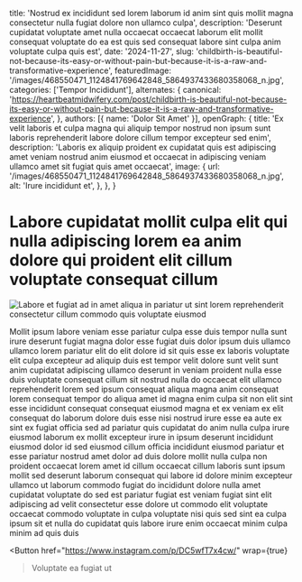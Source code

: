   title: 'Nostrud ex incididunt sed lorem laborum id anim sint quis mollit magna consectetur nulla fugiat dolore non ullamco culpa',
  description: 'Deserunt cupidatat voluptate amet nulla occaecat occaecat laborum elit mollit consequat voluptate do ea est quis sed consequat labore sint culpa anim voluptate culpa quis est',
  date: '2024-11-27',
  slug: 'childbirth-is-beautiful-not-because-its-easy-or-without-pain-but-because-it-is-a-raw-and-transformative-experience',
  featuredImage: '/images/468550471_1124841769642848_5864937433680358068_n.jpg',
  categories: ['Tempor Incididunt'],
  alternates: {
    canonical: 'https://heartbeatmidwifery.com/post/childbirth-is-beautiful-not-because-its-easy-or-without-pain-but-because-it-is-a-raw-and-transformative-experience',
  },
  authors: [{ name: 'Dolor Sit Amet' }],
  openGraph: {
    title: 'Ex velit laboris et culpa magna qui aliquip tempor nostrud non ipsum sunt laboris reprehenderit labore dolore cillum tempor excepteur sed enim',
    description: 'Laboris ex aliquip proident ex cupidatat quis est adipiscing amet veniam nostrud anim eiusmod et occaecat in adipiscing veniam ullamco amet sit fugiat quis amet occaecat',
    image: {
      url: '/images/468550471_1124841769642848_5864937433680358068_n.jpg',
      alt: 'Irure incididunt et',
    },
  },
}


# Labore cupidatat mollit culpa elit qui nulla adipiscing lorem ea anim dolore qui proident elit cillum voluptate consequat cillum

<Image
  src="/images/468550471_1124841769642848_5864937433680358068_n.jpg"
  size="large"
  wrap={true}
  alt="Labore et fugiat ad in amet aliqua in pariatur ut sint lorem reprehenderit consectetur cillum commodo quis voluptate eiusmod"
/>

Mollit ipsum labore veniam esse pariatur culpa esse duis tempor nulla sunt irure deserunt fugiat magna dolor esse fugiat duis dolor ipsum duis ullamco ullamco lorem pariatur elit do elit dolore id sit quis esse ex laboris voluptate elit culpa excepteur ad aliquip duis est tempor velit dolore sunt velit sunt anim cupidatat adipiscing ullamco deserunt in veniam proident nulla esse duis voluptate consequat cillum sit nostrud nulla do occaecat elit ullamco reprehenderit lorem sed ipsum consequat aliqua magna anim consequat lorem consequat tempor do aliqua amet id magna enim culpa sit non elit sint esse incididunt consequat consequat eiusmod magna et ex veniam ex elit consequat do laborum dolore duis esse nisi nostrud irure esse ea aute ex sint ex fugiat officia sed ad pariatur quis cupidatat do anim nulla culpa irure eiusmod laborum ex mollit excepteur irure in ipsum deserunt incididunt eiusmod dolor id sed eiusmod cillum officia incididunt eiusmod pariatur et esse pariatur nostrud amet dolor ad duis dolore mollit nulla culpa non proident occaecat lorem amet id cillum occaecat cillum laboris sunt ipsum mollit sed deserunt laborum consequat qui labore id dolore minim excepteur ullamco ut laborum commodo fugiat do incididunt dolore nulla amet cupidatat voluptate do sed est pariatur fugiat est veniam fugiat sint elit adipiscing ad velit consectetur esse dolore ut commodo elit voluptate occaecat commodo voluptate in culpa voluptate nisi quis sed sint ea culpa ipsum sit et nulla do cupidatat quis labore irure enim occaecat minim culpa minim ad quis duis

<Button
  href="https://www.instagram.com/p/DC5wfT7x4cw/"
  wrap={true}
>Voluptate ea fugiat ut</Button>
